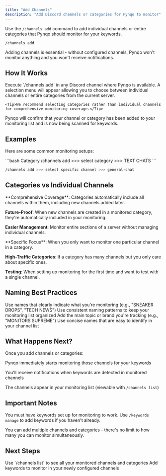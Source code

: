 ```yaml
---
title: "Add Channels"
description: "Add Discord channels or categories for Pynqo to monitor"
---
```


Use the `/channels add` command to add individual channels or entire categories that Pynqo should monitor for your keywords.

```
/channels add
```

<Info>Adding channels is essential - without configured channels, Pynqo won't monitor anything and you won't receive notifications.</Info>

## How It Works

<Steps>
  <Step title="Send the Command">
    Execute `/channels add` in any Discord channel where Pynqo is available.
  </Step>
  <Step title="Select Channel or Category">
    A selection menu will appear allowing you to choose between individual channels or entire categories from the current server.
    
    <Tip>We recommend selecting categories rather than individual channels for comprehensive monitoring coverage.</Tip>
  </Step>
  <Step title="Confirm Addition">
    Pynqo will confirm that your channel or category has been added to your monitoring list and is now being scanned for keywords.
  </Step>
</Steps>

## Examples

Here are some common monitoring setups:

<CodeGroup>
```bash Category
/channels add >>> select category >>> TEXT CHATS
```

```bash Channel
/channels add >>> select specific channel >>> general-chat
```
</CodeGroup>

## Categories vs Individual Channels

<Accordion title="Why Choose Categories?">
**Comprehensive Coverage**: Categories automatically include all channels within them, including new channels added later.

**Future-Proof**: When new channels are created in a monitored category, they're automatically included in your monitoring.

**Easier Management**: Monitor entire sections of a server without managing individual channels.
</Accordion>

<Accordion title="When to Use Individual Channels?">
**Specific Focus**: When you only want to monitor one particular channel in a category.

**High-Traffic Categories**: If a category has many channels but you only care about specific ones.

**Testing**: When setting up monitoring for the first time and want to test with a single channel.
</Accordion>

## Naming Best Practices

<CardGroup cols={2}>
  <Card title="Be Descriptive" icon="tag">
    Use names that clearly indicate what you're monitoring (e.g., "SNEAKER DROPS", "TECH NEWS")
  </Card>
  <Card title="Stay Organized" icon="folder-open">
    Use consistent naming patterns to keep your monitoring list organized
  </Card>
  <Card title="Include Purpose" icon="target">
    Add the main topic or brand you're tracking (e.g., "MONITORS SUPREME")
  </Card>
  <Card title="Keep It Short" icon="compress">
    Use concise names that are easy to identify in your channel list
  </Card>
</CardGroup>

## What Happens Next?

Once you add channels or categories:

<Check>Pynqo immediately starts monitoring those channels for your keywords</Check>

<Check>You'll receive notifications when keywords are detected in monitored channels</Check>

<Check>The channels appear in your monitoring list (viewable with `/channels list`)</Check>

## Important Notes

<Warning>You must have keywords set up for monitoring to work. Use `/keywords manage` to add keywords if you haven't already.</Warning>

<Tip>You can add multiple channels and categories - there's no limit to how many you can monitor simultaneously.</Tip>

## Next Steps

<CardGroup cols={2}>
  <Card title="View Your Channels" icon="list" href="/user-guides/discord-commands/channels/list">
    Use `/channels list` to see all your monitored channels and categories
  </Card>
  <Card title="Set Up Keywords" icon="tags" href="/user-guides/discord-commands/keywords/manage">
    Add keywords to monitor in your newly configured channels
  </Card>
</CardGroup>